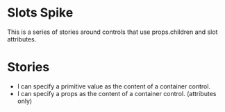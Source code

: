 
<Meta title="Slots Spike" />

<style>{`
`}</style>

# Slots Spike

This is a series of stories around controls that use props.children and slot attributes.

# Stories

- I can specify a primitive value as the content of a container control.
- I can specify a props as the content of a container control. (attributes only)
